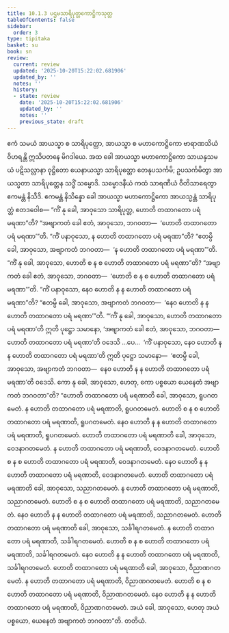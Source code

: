 ```yaml
---
title: 10.1.3 ပဌမသာရိပုတ္တကောဋ္ဌိကသုတ္တ
tableOfContents: false
sidebar:
  order: 3
type: tipitaka
basket: su
book: sn
review:
  current: review
  updated: '2025-10-20T15:22:02.681906'
  updated_by: ''
  notes: ''
  history:
  - state: review
    date: '2025-10-20T15:22:02.681906'
    updated_by: ''
    notes: ''
    previous_state: draft
---
```



<DynamicBreadcrumb />


<ReviewStatus review={frontmatter.review} showDetails={true} />

<HypothesisAnnotation frontmatter={frontmatter} />

<Division number="412" book="sn" e="ch" v="18" p="340">

<Paragraph number="1781" book="sn">
ဧကံ သမယံ အာယသ္မာ စ သာရိပုတ္တော, အာယသ္မာ စ မဟာကောဋ္ဌိကော ဗာရာဏသိယံ ဝိဟရန္တိ ဣသိပတနေ မိဂဒါယေ. အထ ခေါ အာယသ္မာ မဟာကောဋ္ဌိကော သာယနှသမယံ ပဋိသလ္လာနာ ဝုဋ္ဌိတော ယေနာယသ္မာ သာရိပုတ္တော တေနုပသင်္ကမိ; ဥပသင်္ကမိတွာ အာယသ္မတာ သာရိပုတ္တေန သဒ္ဓိံ သမ္မောဒိ. သမ္မောဒနီယံ ကထံ သာရဏီယံ ဝီတိသာရေတွာ ဧကမန္တံ နိသီဒိ. ဧကမန္တံ နိသိန္နော ခေါ အာယသ္မာ မဟာကောဋ္ဌိကော အာယသ္မန္တံ သာရိပုတ္တံ ဧတဒဝေါစ—
</Paragraph>

<Paragraph number="1782" book="sn">
“ကိံ နု ခေါ, အာဝုသော သာရိပုတ္တ, ဟောတိ တထာဂတော ပရံ မရဏာ”တိ? “အဗျာကတံ ခေါ ဧတံ, အာဝုသော, ဘဂဝတာ—  ‘ဟောတိ တထာဂတော ပရံ မရဏာ’”တိ. “ကိံ ပနာဝုသော, န ဟောတိ တထာဂတော ပရံ မရဏာ”တိ? “ဧတမ္ပိ ခေါ, အာဝုသော, အဗျာကတံ ဘဂဝတာ—  ‘န ဟောတိ တထာဂတော ပရံ မရဏာ’”တိ. “ကိံ နု ခေါ, အာဝုသော, ဟောတိ စ န စ ဟောတိ တထာဂတော ပရံ မရဏာ”တိ? “အဗျာကတံ ခေါ ဧတံ, အာဝုသော, ဘဂဝတာ—  ‘ဟောတိ စ န စ ဟောတိ တထာဂတော ပရံ မရဏာ’”တိ. “ကိံ ပနာဝုသော, နေဝ ဟောတိ န န ဟောတိ တထာဂတော ပရံ မရဏာ”တိ? “ဧတမ္ပိ ခေါ, အာဝုသော, အဗျာကတံ ဘဂဝတာ—  ‘နေဝ ဟောတိ န န ဟောတိ တထာဂတော ပရံ မရဏာ’”တိ.
</Paragraph>

<Paragraph number="1783" book="sn">
“‘ကိံ နု ခေါ, အာဝုသော, ဟောတိ တထာဂတော ပရံ မရဏာ’တိ ဣတိ ပုဋ္ဌော သမာနော, ‘အဗျာကတံ ခေါ ဧတံ, အာဝုသော, ဘဂဝတာ—  ဟောတိ တထာဂတော ပရံ မရဏာ’တိ ဝဒေသိ …ပေ…  ‘ကိံ ပနာဝုသော, နေဝ ဟောတိ န န ဟောတိ တထာဂတော ပရံ မရဏာ’တိ ဣတိ ပုဋ္ဌော သမာနော—  ‘ဧတမ္ပိ ခေါ, အာဝုသော, အဗျာကတံ ဘဂဝတာ—  နေဝ ဟောတိ န န ဟောတိ တထာဂတော ပရံ မရဏာ’တိ ဝဒေသိ. ကော နု ခေါ, အာဝုသော, ဟေတု, ကော ပစ္စယော ယေနေတံ အဗျာကတံ ဘဂဝတာ”တိ?
</Paragraph>

<Paragraph number="1784" book="sn">
“ဟောတိ တထာဂတော ပရံ မရဏာတိ ခေါ, အာဝုသော, ရူပဂတမေတံ. န ဟောတိ တထာဂတော ပရံ မရဏာတိ, ရူပဂတမေတံ. ဟောတိ စ န စ ဟောတိ တထာဂတော ပရံ မရဏာတိ, ရူပဂတမေတံ. နေဝ ဟောတိ န န ဟောတိ တထာဂတော ပရံ မရဏာတိ, ရူပဂတမေတံ. ဟောတိ တထာဂတော ပရံ မရဏာတိ ခေါ, အာဝုသော, ဝေဒနာဂတမေတံ. န ဟောတိ တထာဂတော ပရံ မရဏာတိ, ဝေဒနာဂတမေတံ. ဟောတိ စ န စ ဟောတိ တထာဂတော ပရံ မရဏာတိ, ဝေဒနာဂတမေတံ. နေဝ ဟောတိ န န ဟောတိ တထာဂတော ပရံ မရဏာတိ, ဝေဒနာဂတမေတံ. ဟောတိ တထာဂတော ပရံ မရဏာတိ ခေါ, အာဝုသော, သညာဂတမေတံ. န ဟောတိ တထာဂတော ပရံ မရဏာတိ, သညာဂတမေတံ. ဟောတိ စ န စ ဟောတိ တထာဂတော ပရံ မရဏာတိ, သညာဂတမေတံ. နေဝ ဟောတိ န န ဟောတိ တထာဂတော ပရံ မရဏာတိ, သညာဂတမေတံ. ဟောတိ တထာဂတော ပရံ မရဏာတိ ခေါ, အာဝုသော, သင်္ခါရဂတမေတံ. န ဟောတိ တထာဂတော ပရံ မရဏာတိ, သင်္ခါရဂတမေတံ. ဟောတိ စ န စ ဟောတိ တထာဂတော ပရံ မရဏာတိ, သင်္ခါရဂတမေတံ. နေဝ ဟောတိ န န ဟောတိ တထာဂတော ပရံ မရဏာတိ, သင်္ခါရဂတမေတံ. ဟောတိ တထာဂတော ပရံ မရဏာတိ ခေါ, အာဝုသော, ဝိညာဏဂတမေတံ. န ဟောတိ တထာဂတော ပရံ မရဏာတိ, ဝိညာဏဂတမေတံ. ဟောတိ စ န စ ဟောတိ တထာဂတော ပရံ မရဏာတိ, ဝိညာဏဂတမေတံ. နေဝ ဟောတိ န န ဟောတိ တထာဂတော ပရံ မရဏာတိ, ဝိညာဏဂတမေတံ. အယံ ခေါ, အာဝုသော, ဟေတု အယံ ပစ္စယော, ယေနေတံ အဗျာကတံ ဘဂဝတာ”တိ.

</Paragraph>
</Division>

<Paragraph number="1785" type="center" book="sn">
တတိယံ.
</Paragraph>